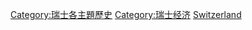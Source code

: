 {{Portal|瑞士|歷史}}
[[Category:瑞士各主題歷史|Category:瑞士各主題歷史]]
[[Category:瑞士经济|Category:瑞士经济]]
[[Category:欧洲各国经济史|Switzerland]]